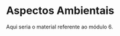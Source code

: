 # Aspectos Ambientais

<div style="text-align: justify">

Aqui seria o material referente ao módulo 6.


